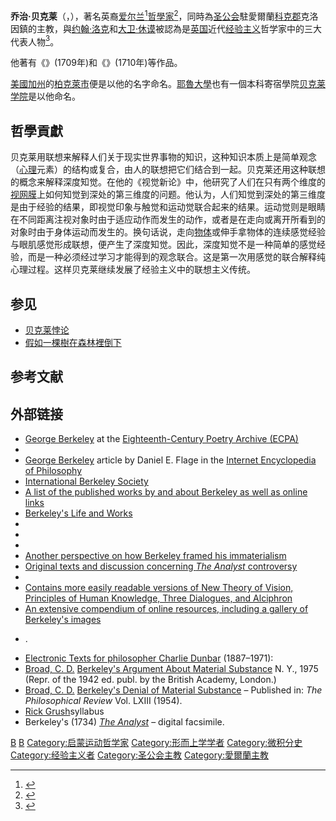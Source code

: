 {{noteTA
|1=zh:佐治;zh-hans:乔治;zh-hk:佐治;zh-sg:乔治;zh-tw:喬治;zh-cn:乔治;
|2=zh-hans:贝克莱;zh-hant:柏克萊;
|3=zh-hk:佐治·柏克萊;zh-tw:喬治·柏克萊;zh-cn:乔治·贝克莱;zh-hant:喬治·貝克萊
}}

{{Infobox_Philosopher
 <!-- Scroll down to edit this page -->
 <!-- Philosopher Category -->
| region = [[爱尔兰|爱尔兰]]哲學家
| era = [[啟蒙時代|18世紀哲學家]]
| color = #B0C4DE
 <!-- Image and Caption -->
| image_name = John Smibert - Bishop George Berkeley - Google Art Project.jpg
| image_caption = 乔治·贝克莱主教
 <!-- Information -->
| name = 喬治·貝克萊 <br> George Berkeley
| birth = 1685年3月12日
| death = 1753年1月14日
| school_tradition = [[主观唯心主义|主观唯心主义]]、[[经验主义|经验主义]]
| main_interests = [[知识论|知识论]]、[[形而上学|形而上学]]、[[基督教|基督教]]
| influences = 
| influenced = [[大衛·休謨|大衛·休謨]]
|}}
'''乔治·贝克莱'''（{{lang-en|George Berkeley}}，{{bd|1685年|3月12日|1753年|1月14日|catIdx=B}}），著名英裔[[爱尔兰|爱尔兰]]<ref>{{cite news|title=爱尔兰的传统与文学|url=http://cpc.people.com.cn/n/2012/0706/c87228-18459743.html|accessdate=2012-07-04|newspaper=人民网|5=|archive-date=2015-04-27|archive-url=https://web.archive.org/web/20150427184530/http://cpc.people.com.cn/n/2012/0706/c87228-18459743.html|dead-url=no}}</ref>[[哲學家|哲學家]]<ref>{{cite news|title=【科学松鼠会】世界真的存在吗？——霍金《大设计》读书笔记|url=http://money.163.com/12/0704/06/85I5197B00253B0H.html|accessdate=2012-07-04|newspaper=网易财经|5=|archive-date=2017-11-07|archive-url=https://web.archive.org/web/20171107015500/http://money.163.com/12/0704/06/85I5197B00253B0H.html|dead-url=no}}</ref>，同時為[[普世聖公宗|圣公会]]駐愛爾蘭[[科克郡|科克郡]]克洛因鎮的主教，與[[约翰·洛克|约翰·洛克]]和[[大卫·休谟|大卫·休谟]]被認為是[[英国|英国]]近代[[经验主义|经验主义]]哲学家中的三大代表人物<ref>{{cite news|title=涨知识:说说习主席对英国有多了解|url=http://news.163.com/15/1023/11/B6K1CNQS00014JB5.html|accessdate=2015-10-23|newspaper=网易新闻|5=|archive-url=https://web.archive.org/web/20171107004841/http://news.163.com/15/1023/11/B6K1CNQS00014JB5.html|archive-date=2017-11-07|dead-url=yes}}</ref>。

他著有《{{tsl|et|Essee uuest nägemisteooriast|视觉新论}}》(1709年)和《{{tsl|en|A Treatise Concerning the Principles of Human Knowledge|人类知识原理}}》(1710年)等作品。

[[美國|美國]][[加州|加州]]的[[伯克利_(加利福尼亚州)|柏克萊市]]便是以他的名字命名。[[耶魯大學|耶魯大學]]也有一個本科寄宿學院[[贝克莱学院|贝克莱学院]]是以他命名。

== 哲學貢獻 ==

{{來源請求|贝克莱同意洛克关于人的一切观念都是来自[[经验|经验]]的看法，但不同意洛克的第一性质和第二性质的学说。他认为，第一性质和第二性质都属于[[感受|感受]]（Sensation；與perception｛通常譯[[感知|感知]]或知觉｝不同），一切知识都是正在经验着或感受着的人的一种机能。在他看来，[[物理|物理]]对象只不过是我们一起经验到的诸[[感觉|感觉]]的累积，习惯的力量使它们在我们的心中联合起来，不存在一个在我们思想（{{lang|en|Mind}}）之外的物理世界，因为我们其一无法知道这个物理世界（因为其存在超出Mind）其二这种物理世界的假设导致了一些悖论类似the labyrinth of the continuum，也损害了上帝的威能。在贝克莱的理论中，“[[存在|存在]]就是被感知（to be is to be perceived）”。 }}

贝克莱用联想来解释人们关于现实世界事物的知识，这种知识本质上是简单观念（[[心理|心理]]元素）的结构或复合，由人的联想把它们结合到一起。贝克莱还用这种联想的概念来解释深度知觉。在他的《视觉新论》中，他研究了人们在只有两个维度的[[视网膜|视网膜]]上如何知觉到深处的第三维度的问题。他认为，人们知觉到深处的第三维度是由于经验的结果，即视觉印象与触觉和运动觉联合起来的结果。运动觉则是眼睛在不同距离注视对象时由于适应动作而发生的动作，或者是在走向或离开所看到的对象时由于身体运动而发生的。换句话说，走向[[物体|物体]]或伸手拿物体的连续感觉经验与眼肌感觉形成联想，便产生了深度知觉。因此，深度知觉不是一种简单的感觉经验，而是一种必须经过学习才能得到的观念联合。这是第一次用感觉的联合解释纯心理过程。这样贝克莱继续发展了经验主义中的联想主义传统。

== 参见 ==
*[[贝克莱悖论|贝克莱悖论]]
*[[假如一棵樹在森林裡倒下|假如一棵樹在森林裡倒下]]

== 参考文献 ==
{{reflist}}

== 外部链接 ==
* [http://www.eighteenthcenturypoetry.org/authors/pers00079.shtml George Berkeley]{{Wayback|url=http://www.eighteenthcenturypoetry.org/authors/pers00079.shtml |date=20191017231502 }} at the [http://www.eighteenthcenturypoetry.org/ Eighteenth-Century Poetry Archive (ECPA)]{{Wayback|url=http://www.eighteenthcenturypoetry.org/ |date=20200725084318 }}
* {{cite SEP |url-id=berkeley |title=George Berkeley |last=Downing |first=Lisa}}
* [http://www.utm.edu/research/iep/b/berkeley.htm George Berkeley]{{Wayback|url=http://www.utm.edu/research/iep/b/berkeley.htm |date=20100614111141 }} article by Daniel E. Flage in the [http://www.iep.utm.edu/ Internet Encyclopedia of Philosophy]{{Wayback|url=http://www.iep.utm.edu/ |date=20080913104455 }}
* [http://internationalberkeleysociety.org/ International Berkeley Society]{{Wayback|url=http://internationalberkeleysociety.org/ |date=20190903140646 }}
* [http://arquivo.pt/wayback/20160518110917/http://georgeberkeley.tamu.edu/links.html A list of the published works by and about Berkeley as well as online links]
* [http://tigger.uic.edu/~hilbert/Images%20of%20Berkeley/Berk_life.htm Berkeley's Life and Works]{{Wayback|url=http://tigger.uic.edu/~hilbert/Images%20of%20Berkeley/Berk_life.htm |date=20120712041923 }}
* {{Gutenberg author |id=Berkeley,+George}}
* {{Internet Archive author |sname=George Berkeley}}
* {{Librivox author |id=5018}}
* [https://www.bbc.co.uk/dna/h2g2/A3472986 Another perspective on how Berkeley framed his immaterialism]{{Wayback|url=https://www.bbc.co.uk/dna/h2g2/A3472986 |date=20101013200823 }}
* [http://www.maths.tcd.ie/pub/HistMath/People/Berkeley/Analyst/ Original texts and discussion concerning ''The Analyst'' controversy]{{Wayback|url=http://www.maths.tcd.ie/pub/HistMath/People/Berkeley/Analyst/ |date=20060612211219 }}
* {{MacTutor Biography|id=Berkeley}}
* [http://www.earlymoderntexts.com Contains more easily readable versions of New Theory of Vision, Principles of Human Knowledge, Three Dialogues, and Alciphron]{{Wayback|url=http://www.earlymoderntexts.com/ |date=20110710163402 }}
* [https://web.archive.org/web/20060107025423/http://easyweb.easynet.co.uk/~ursa/philos/berkeley.htm An extensive compendium of online resources, including a gallery of Berkeley's images]
* {{webarchive |url=https://web.archive.org/web/20060317192400/http://www.btinternet.com/~glynhughes/squashed/berkeley.htm |date=17 March 2006 |title=A version of Berkeley's PHK condensed and rewritten for faster reading }}.
* [https://web.archive.org/web/20101209154705/http://epistemelinks.com/Main/TextName.aspx?PhilCode=Broa Electronic Texts for philosopher Charlie Dunbar] (1887–1971):
* [[C._D._Broad|Broad, C. D.]] [http://www.hist-analytic.com/Broadberkeley.pdf Berkeley's Argument About Material Substance]{{Wayback|url=http://www.hist-analytic.com/Broadberkeley.pdf |date=20200909035004 }} N. Y., 1975 (Repr. of the 1942 ed. publ. by the British Academy, London.)
* [[C._D._Broad|Broad, C. D.]] [http://www.ditext.com/broad/bdms.html Berkeley's Denial of Material Substance]{{Wayback|url=http://www.ditext.com/broad/bdms.html |date=20200909034028 }} – Published in: ''The Philosophical Review'' Vol. LXIII (1954).
* [http://mind.ucsd.edu/ Rick Grush]syllabus {{Wayback|url=http://mind.ucsd.edu/ |date=20110720080712 }}
* Berkeley's (1734) [https://web.archive.org/web/20160408044045/http://lhldigital.lindahall.org/cdm/ref/collection/math/id/18283 ''The Analyst''] – digital facsimile.
{{形而上学}}
{{知识论}}
{{启蒙时代}}

{{Authority control}}
[[Category:英國哲學家|B]]
[[Category:愛爾蘭哲學家|B]]
[[Category:启蒙运动哲学家|Category:启蒙运动哲学家]]
[[Category:形而上学学者|Category:形而上学学者]]
[[Category:微积分史|Category:微积分史]]
[[Category:经验主义者|Category:经验主义者]]
[[Category:圣公会主教|Category:圣公会主教]]
[[Category:愛爾蘭主教|Category:愛爾蘭主教]]